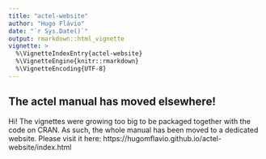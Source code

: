 ```yaml
---
title: "actel-website"
author: "Hugo Flávio"
date: "`r Sys.Date()`"
output: rmarkdown::html_vignette
vignette: >
  %\VignetteIndexEntry{actel-website}
  %\VignetteEngine{knitr::rmarkdown}
  %\VignetteEncoding{UTF-8}
---
```


## The actel manual has moved elsewhere!

Hi! The vignettes were growing too big to be packaged together with the code on CRAN. As such, the whole manual has been moved to a dedicated website. Please visit it here: https://hugomflavio.github.io/actel-website/index.html
